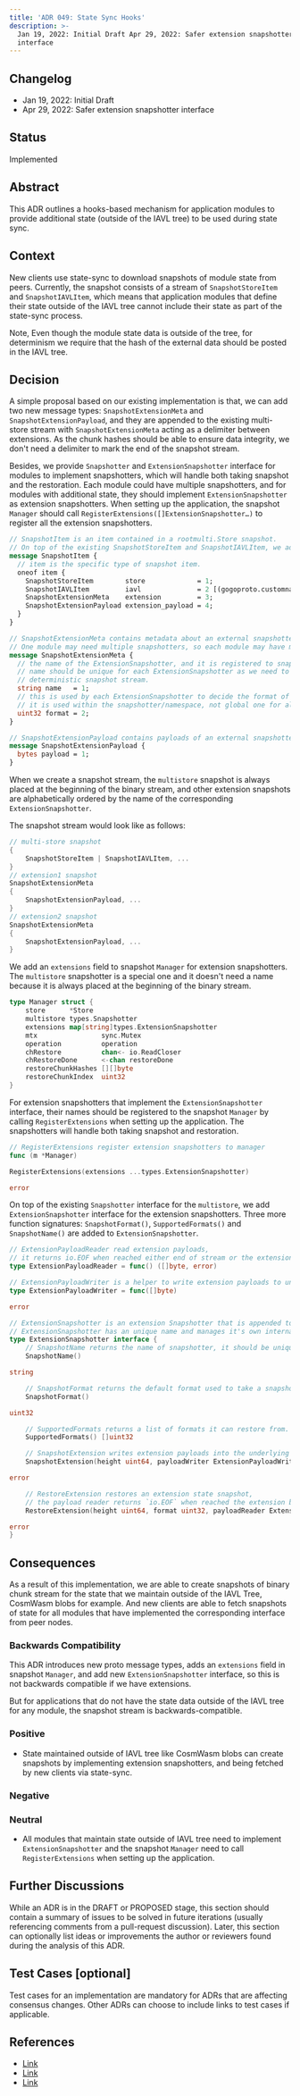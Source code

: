 ```yaml
---
title: 'ADR 049: State Sync Hooks'
description: >-
  Jan 19, 2022: Initial Draft Apr 29, 2022: Safer extension snapshotter
  interface
---
```

## Changelog

* Jan 19, 2022: Initial Draft
* Apr 29, 2022: Safer extension snapshotter interface

## Status

Implemented

## Abstract

This ADR outlines a hooks-based mechanism for application modules to provide additional state (outside of the IAVL tree) to be used
during state sync.

## Context

New clients use state-sync to download snapshots of module state from peers. Currently, the snapshot consists of a
stream of `SnapshotStoreItem` and `SnapshotIAVLItem`, which means that application modules that define their state outside of the IAVL
tree cannot include their state as part of the state-sync process.

Note, Even though the module state data is outside of the tree, for determinism we require that the hash of the external data should
be posted in the IAVL tree.

## Decision

A simple proposal based on our existing implementation is that, we can add two new message types: `SnapshotExtensionMeta`
and `SnapshotExtensionPayload`, and they are appended to the existing multi-store stream with `SnapshotExtensionMeta`
acting as a delimiter between extensions. As the chunk hashes should be able to ensure data integrity, we don't need
a delimiter to mark the end of the snapshot stream.

Besides, we provide `Snapshotter` and `ExtensionSnapshotter` interface for modules to implement snapshotters, which will handle both taking
snapshot and the restoration. Each module could have multiple snapshotters, and for modules with additional state, they should
implement `ExtensionSnapshotter` as extension snapshotters. When setting up the application, the snapshot `Manager` should call
`RegisterExtensions([]ExtensionSnapshotter…)` to register all the extension snapshotters.

```protobuf expandable
// SnapshotItem is an item contained in a rootmulti.Store snapshot.
// On top of the existing SnapshotStoreItem and SnapshotIAVLItem, we add two new options for the item.
message SnapshotItem {
  // item is the specific type of snapshot item.
  oneof item {
    SnapshotStoreItem        store             = 1;
    SnapshotIAVLItem         iavl              = 2 [(gogoproto.customname) = "IAVL"];
    SnapshotExtensionMeta    extension         = 3;
    SnapshotExtensionPayload extension_payload = 4;
  }
}

// SnapshotExtensionMeta contains metadata about an external snapshotter.
// One module may need multiple snapshotters, so each module may have multiple SnapshotExtensionMeta.
message SnapshotExtensionMeta {
  // the name of the ExtensionSnapshotter, and it is registered to snapshotter manager when setting up the application
  // name should be unique for each ExtensionSnapshotter as we need to alphabetically order their snapshots to get
  // deterministic snapshot stream.
  string name   = 1;
  // this is used by each ExtensionSnapshotter to decide the format of payloads included in SnapshotExtensionPayload message
  // it is used within the snapshotter/namespace, not global one for all modules
  uint32 format = 2;
}

// SnapshotExtensionPayload contains payloads of an external snapshotter.
message SnapshotExtensionPayload {
  bytes payload = 1;
}
```

When we create a snapshot stream, the `multistore` snapshot is always placed at the beginning of the binary stream, and other extension snapshots are alphabetically ordered by the name of the corresponding `ExtensionSnapshotter`.

The snapshot stream would look like as follows:

```go
// multi-store snapshot
{
    SnapshotStoreItem | SnapshotIAVLItem, ...
}
// extension1 snapshot
SnapshotExtensionMeta
{
    SnapshotExtensionPayload, ...
}
// extension2 snapshot
SnapshotExtensionMeta
{
    SnapshotExtensionPayload, ...
}
```

We add an `extensions` field to snapshot `Manager` for extension snapshotters. The `multistore` snapshotter is a special one and it doesn't need a name because it is always placed at the beginning of the binary stream.

```go expandable
type Manager struct {
    store      *Store
	multistore types.Snapshotter
	extensions map[string]types.ExtensionSnapshotter
	mtx                sync.Mutex
	operation          operation
	chRestore          chan<- io.ReadCloser
	chRestoreDone      <-chan restoreDone
	restoreChunkHashes [][]byte
	restoreChunkIndex  uint32
}
```

For extension snapshotters that implement the `ExtensionSnapshotter` interface, their names should be registered to the snapshot `Manager` by
calling `RegisterExtensions` when setting up the application. The snapshotters will handle both taking snapshot and restoration.

```go
// RegisterExtensions register extension snapshotters to manager
func (m *Manager)

RegisterExtensions(extensions ...types.ExtensionSnapshotter)

error
```

On top of the existing `Snapshotter` interface for the `multistore`, we add `ExtensionSnapshotter` interface for the extension snapshotters. Three more function signatures: `SnapshotFormat()`, `SupportedFormats()` and `SnapshotName()` are added to `ExtensionSnapshotter`.

```go expandable
// ExtensionPayloadReader read extension payloads,
// it returns io.EOF when reached either end of stream or the extension boundaries.
type ExtensionPayloadReader = func() ([]byte, error)

// ExtensionPayloadWriter is a helper to write extension payloads to underlying stream.
type ExtensionPayloadWriter = func([]byte)

error

// ExtensionSnapshotter is an extension Snapshotter that is appended to the snapshot stream.
// ExtensionSnapshotter has an unique name and manages it's own internal formats.
type ExtensionSnapshotter interface {
	// SnapshotName returns the name of snapshotter, it should be unique in the manager.
	SnapshotName()

string

	// SnapshotFormat returns the default format used to take a snapshot.
	SnapshotFormat()

uint32

	// SupportedFormats returns a list of formats it can restore from.
	SupportedFormats() []uint32

	// SnapshotExtension writes extension payloads into the underlying protobuf stream.
	SnapshotExtension(height uint64, payloadWriter ExtensionPayloadWriter)

error

	// RestoreExtension restores an extension state snapshot,
	// the payload reader returns `io.EOF` when reached the extension boundaries.
	RestoreExtension(height uint64, format uint32, payloadReader ExtensionPayloadReader)

error
}
```

## Consequences

As a result of this implementation, we are able to create snapshots of binary chunk stream for the state that we maintain outside of the IAVL Tree, CosmWasm blobs for example. And new clients are able to fetch snapshots of state for all modules that have implemented the corresponding interface from peer nodes.

### Backwards Compatibility

This ADR introduces new proto message types, adds an `extensions` field in snapshot `Manager`, and add new `ExtensionSnapshotter` interface, so this is not backwards compatible if we have extensions.

But for applications that do not have the state data outside of the IAVL tree for any module, the snapshot stream is backwards-compatible.

### Positive

* State maintained outside of IAVL tree like CosmWasm blobs can create snapshots by implementing extension snapshotters, and being fetched by new clients via state-sync.

### Negative

### Neutral

* All modules that maintain state outside of IAVL tree need to implement `ExtensionSnapshotter` and the snapshot `Manager` need to call `RegisterExtensions` when setting up the application.

## Further Discussions

While an ADR is in the DRAFT or PROPOSED stage, this section should contain a summary of issues to be solved in future iterations (usually referencing comments from a pull-request discussion).
Later, this section can optionally list ideas or improvements the author or reviewers found during the analysis of this ADR.

## Test Cases \[optional]

Test cases for an implementation are mandatory for ADRs that are affecting consensus changes. Other ADRs can choose to include links to test cases if applicable.

## References

* [Link](https://github.com/cosmos/cosmos-sdk/pull/10961)
* [Link](https://github.com/cosmos/cosmos-sdk/issues/7340)
* [Link](https://hackmd.io/gJoyev6DSmqqkO667WQlGw)
